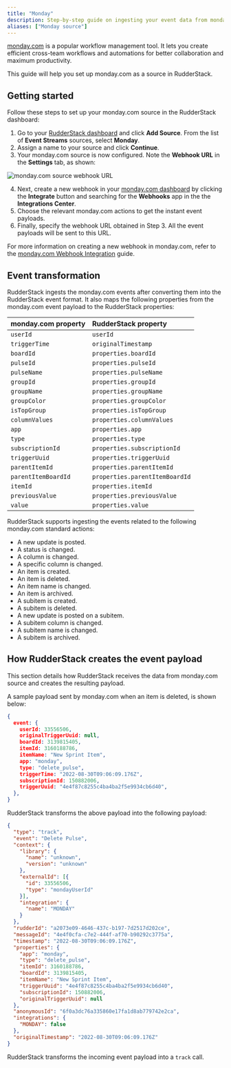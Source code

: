 ```yaml
---
title: "Monday"
description: Step-by-step guide on ingesting your event data from monday.com into RudderStack.
aliases: ["Monday source"]
---
```


[monday.com](https://monday.com/) is a popular workflow management tool. It lets you create efficient cross-team workflows and automations for better collaboration and maximum productivity.

This guide will help you set up monday.com as a source in RudderStack.

## Getting started

Follow these steps to set up your monday.com source in the RudderStack dashboard:

1. Go to your [RudderStack dashboard](https://app.rudderstack.com/) and click **Add Source**. From the list of **Event Streams** sources, select **Monday**.
2. Assign a name to your source and click **Continue**.
3. Your monday.com source is now configured. Note the **Webhook URL** in the **Settings** tab, as shown:

<img src="../../../assets/event-stream-sources/monday-webhook-url.png" alt="monday.com source webhook URL" />

4. Next, create a new webhook in your [monday.com dashboard](https://auth.monday.com/auth/login_monday) by clicking the **Integrate** button and searching for the **Webhooks** app in the the **Integrations Center**.
5. Choose the relevant monday.com actions to get the instant event payloads.
6. Finally, specify the webhook URL obtained in Step 3. All the event payloads will be sent to this URL.

<div class="infoBlock">
For more information on creating a new webhook in monday.com, refer to the <a href="https://support.monday.com/hc/en-us/articles/360003540679-Webhook-Integration-#">monday.com Webhook Integration</a> guide.
</div>

## Event transformation

RudderStack ingests the monday.com events after converting them into the RudderStack event format. It also maps the following properties from the monday.com event payload to the RudderStack properties:

| monday.com property  | RudderStack property |
| :------------------ | :------------- |
| `userId` | `userId` |
| `triggerTime` | `originalTimestamp` |
| `boardId` | `properties.boardId` |
| `pulseId` | `properties.pulseId` |
| `pulseName` | `properties.pulseName` |
| `groupId` | `properties.groupId` |
| `groupName` | `properties.groupName` |
| `groupColor` | `properties.groupColor` |
| `isTopGroup` | `properties.isTopGroup` |
| `columnValues` | `properties.columnValues` |
| `app` | `properties.app` |
| `type` | `properties.type` | 
| `subscriptionId` | `properties.subscriptionId` |
| `triggerUuid` | `properties.triggerUuid` |
| `parentItemId` | `properties.parentItemId` |
| `parentItemBoardId` | `properties.parentItemBoardId` |
| `itemId` | `properties.itemId` |
| `previousValue` | `properties.previousValue` |
| `value` | `properties.value` |

RudderStack supports ingesting the events related to the following monday.com standard actions:

- A new update is posted.
- A status is changed.
- A column is changed.
- A specific column is changed.
- An item is created.
- An item is deleted.
- An item name is changed.
- An item is archived.
- A subitem is created.
- A subitem is deleted.
- A new update is posted on a subitem.
- A subitem column is changed.
- A subitem name is changed.	
- A subitem is archived.

## How RudderStack creates the event payload

This section details how RudderStack receives the data from monday.com source and creates the resulting payload.

A sample payload sent by monday.com when an item is deleted, is shown below:

```json
{
  event: {
    userId: 33556506,
    originalTriggerUuid: null,
    boardId: 3139815405,
    itemId: 3160188786,
    itemName: "New Sprint Item",
    app: "monday",
    type: "delete_pulse",
    triggerTime: "2022-08-30T09:06:09.176Z",
    subscriptionId: 150882006,
    triggerUuid: "4e4f87c8255c4ba4ba2f5e9934cb6d40",
  },
}
```

RudderStack transforms the above payload into the following payload:

```json
{
  "type": "track",
  "event": "Delete Pulse",
  "context": {
    "library": {
      "name": "unknown",
      "version": "unknown"
    },
    "externalId": [{
      "id": 33556506,
      "type": "mondayUserId"
    }],
    "integration": {
      "name": "MONDAY"
    }
  },
  "rudderId": "a2073e09-4646-437c-b197-7d2517d202ce",
  "messageId": "4e4f0cfa-c7e2-444f-af70-b90292c3775a",
  "timestamp": "2022-08-30T09:06:09.176Z",
  "properties": {
    "app": "monday",
    "type": "delete_pulse",
    "itemId": 3160188786,
    "boardId": 3139815405,
    "itemName": "New Sprint Item",
    "triggerUuid": "4e4f87c8255c4ba4ba2f5e9934cb6d40",
    "subscriptionId": 150882006,
    "originalTriggerUuid": null
  },
  "anonymousId": "6f0a3dc76a335860e17fa1d8ab779742e2ca",
  "integrations": {
    "MONDAY": false
  },
  "originalTimestamp": "2022-08-30T09:06:09.176Z"
}
```

<div class="infoBlock">
RudderStack transforms the incoming event payload into a <code class="inline-code">track</code> call.
</div>